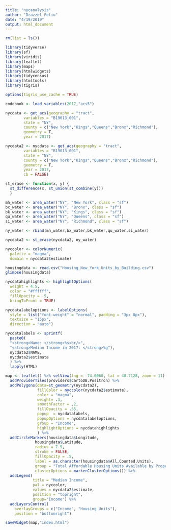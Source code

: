 ```yaml
---
title: "nycanalysis"
author: "Drazzel Feliu"
date: "4/19/2019"
output: html_document
---
```


```r
rm(list = ls())

library(tidyverse)
library(sf)
library(viridis)
library(leaflet)
library(maps)
library(htmlwidgets)
library(tidycensus)
library(htmltools)
library(tigris)

options(tigris_use_cache = TRUE)
```

```r
codebook <- load_variables(2017,"acs5")
```

```r
nycdata <- get_acs(geography = "tract",
        variables = "B19013_001",
        state = "NY",
        county = c("New York","Kings","Queens","Bronx","Richmond"),
        geometry = T,
        year = 2017)

nycdata2 <- nycdata <- get_acs(geography = "tract",
        variables = "B19013_001",
        state = "NY",
        county = c("New York","Kings","Queens","Bronx","Richmond"),
        geometry = T,
        year = 2017,
        cb = FALSE)
```

```r
st_erase <- function(x, y) {
  st_difference(x, st_union(st_combine(y)))
  }

mh_water <- area_water("NY", "New York", class = "sf")
bx_water <- area_water("NY", "Bronx", class = "sf")
bk_water <- area_water("NY", "Kings", class = "sf")
qu_water <- area_water("NY", "Queens", class = "sf")
si_water <- area_water("NY", "Richmond", class = "sf")

ny_water <- rbind(mh_water,bx_water,bk_water,qu_water,si_water)

nycdata2 <- st_erase(nycdata2, ny_water)
```


```r
nyccolor <- colorNumeric(
  palette = "magma",
  domain = nycdata2$estimate)
```

```r
housingdata <- read.csv("Housing_New_York_Units_by_Building.csv")
glimpse(housingdata)
```

```r
nycdatahighlights <- highlightOptions(
  weight = 4.5,
  color = "#ffffff",
  fillOpacity = .5,
  bringToFront = TRUE)

nycdatalabeloptions <- labelOptions(
  style = list("font-weight" = "normal", padding = "3px 8px"),
  textsize = "15px",
  direction = "auto")
```

```r
nycdatalabels <- sprintf(
  paste0(
  "<strong>Name: </strong>%s<br/>",
  "<strong>Median Income in 2017: </strong>%g"),
  nycdata2$NAME,
  nycdata2$estimate
  ) %>% 
  lapply(HTML)
```


```r
map <- leaflet() %>% setView(lng = -74.0060, lat = 40.7128, zoom = 11) %>% 
  addProviderTiles(providers$CartoDB.Positron) %>%
  addPolygons(data=st_geometry(nycdata2),
              fillColor = nyccolor(nycdata2$estimate),
              color = "magma",
              weight= .3,
              smoothFactor = .2,
              fillOpacity = .55,
              popup  = nycdatalabels,
              popupOptions = nycdatalabeloptions,
              group = "Income",
              highlightOptions = nycdatahighlights
              ) %>% 
  addCircleMarkers(housingdata$Longitude, 
             housingdata$Latitude, 
             radius = 7.5,
             stroke = FALSE,
             fillOpacity = .5,
             label = as.character(housingdata$All.Counted.Units),
             group = "Total Affordable Housing Units Available by Property",
             clusterOptions = markerClusterOptions()) %>% 
  addLegend(
            title = "Median Income",
            pal = nyccolor,
            values = nycdata2$estimate,
            position = "topright",
            group="Income") %>% 
  addLayersControl(
    overlayGroups = c("Income", "Housing Units"),
    position = "bottomright")
```

```r
saveWidget(map,"index.html")
```

